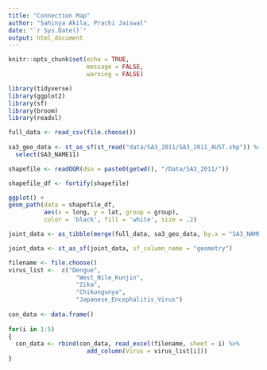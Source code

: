 ```yaml
---
title: "Connection Map"
author: "Sahinya Akila, Prachi Jaiswal"
date: "`r Sys.Date()`"
output: html_document
---
```


```r
knitr::opts_chunk$set(echo = TRUE,
                      message = FALSE,
                      warning = FALSE)
```

```r
library(tidyverse)
library(ggplot2)
library(sf)
library(broom)
library(readxl)
```

```r
full_data <- read_csv(file.choose())
 
sa3_geo_data <- st_as_sf(st_read("data/SA3_2011/SA3_2011_AUST.shp")) %>% 
  select(SA3_NAME11)
```

```r
shapefile <- readOGR(dsn = paste0(getwd(), "/Data/SA3_2011/"))

shapefile_df <- fortify(shapefile)

ggplot() +
geom_path(data = shapefile_df, 
          aes(x = long, y = lat, group = group),
          color = 'black', fill = 'white', size = .2)

joint_data <- as_tibble(merge(full_data, sa3_geo_data, by.x = "SA3_NAME_2011", by.y = "SA3_NAME11"))

joint_data <- st_as_sf(joint_data, sf_column_name = "geometry")

```


```r

filename <- file.choose()
virus_list <-  c("Dengue", 
                   "West_Nile_Kunjin", 
                   "Zika", 
                   "Chikungunya",
                   "Japanese_Encephalitis_Virus")
  
con_data <- data.frame()
  
for(i in 1:5)
{
  con_data <- rbind(con_data, read_excel(filename, sheet = i) %>%
                      add_column(Virus = virus_list[i]))
}


```
